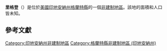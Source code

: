 {{noteTA
|G1=USState
|G2=地名
|G3=Unit
}}
{{Infobox settlement
|official_name            = 里格登
|native_name = Rigdon
|settlement_type          = [[非建制地區|非建制地區]]
|image_skyline            = 
|imagesize                = 
|pushpin_map              = USA Indiana
|pushpin_label            = 里格登
|pushpin_label_position   = top
|pushpin_map_caption      = 里格登在印地安納州的位置
|subdivision_type         = [[世界政區索引|國家]]
|subdivision_type1        = [[美国州份|州份]]
|subdivision_type2        = [[印地安納州行政区划|縣]]
|subdivision_name         = [[美国|美国]]
|subdivision_name1        = [[印地安納州|印地安納州]]
|subdivision_name2        = [[格蘭特縣_(印地安納州)|格蘭特縣]]
|elevation_ft             = 892
|elevation_m              = 272
|area_total_km2           = 
|area_total_sq_mi         = 
|area_land_km2            = 
|area_land_sq_mi          = 
|area_water_km2           = 
|area_water_sq_mi         = 
|population_as_of         = 2010
|population_footnotes     = 
|population_total         = 
|population_metro         = 
|population_density_km2   = auto
|population_density_sq_mi = auto
|timezone                 = [[北美东部时区|北美东部时区]]
|utc_offset               = -5
|coordinates              = {{coord|40|22|44|N|85|47|11|W|display=inline,title}}
| coor_pinpoint           = 
| coordinates_footnotes   = 
|timezone_DST             = EDT
|utc_offset_DST           = -4
|postal_code_type         = [[美國郵區編號|郵區編號]]
|postal_code              = 46036
|area_code                = {{link-en|电话区号765|Area code 765|765}}
|blank_name = [[地名信息系统|GNIS ID]]
|blank_info = 442008<ref name="GNIS">{{cite gnis|442008|Rigdon}}</ref>
}}
'''里格登'''（{{lang-en|Rigdon}}）是位於[[美國|美國]][[印地安納州|印地安納州]][[格蘭特縣_(印地安納州)|格蘭特縣]]的一個[[非建制地區|非建制地區]]。該地的面積和人口皆未知。

== 參考文獻 ==
{{reflist}}

{{格蘭特縣 (印地安納州)}}

{{DEFAULTSORT:Rigdon}}
[[Category:印地安納州非建制地區|Category:印地安納州非建制地區]]
[[Category:格蘭特縣非建制地區_(印地安納州)|Category:格蘭特縣非建制地區 (印地安納州)]]

{{Indiana-geo-stub}}